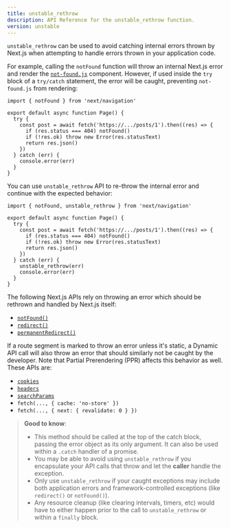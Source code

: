 ```yaml
---
title: unstable_rethrow
description: API Reference for the unstable_rethrow function.
version: unstable
---
```


`unstable_rethrow` can be used to avoid catching internal errors thrown by Next.js when attempting to handle errors thrown in your application code.

For example, calling the `notFound` function will throw an internal Next.js error and render the [`not-found.js`](/docs/app/api-reference/file-conventions/not-found) component. However, if used inside the `try` block of a `try/catch` statement, the error will be caught, preventing `not-found.js` from rendering:

```tsx filename="@/app/ui/component.tsx"
import { notFound } from 'next/navigation'

export default async function Page() {
  try {
    const post = await fetch('https://.../posts/1').then((res) => {
      if (res.status === 404) notFound()
      if (!res.ok) throw new Error(res.statusText)
      return res.json()
    })
  } catch (err) {
    console.error(err)
  }
}
```

You can use `unstable_rethrow` API to re-throw the internal error and continue with the expected behavior:

```tsx filename="@/app/ui/component.tsx"
import { notFound, unstable_rethrow } from 'next/navigation'

export default async function Page() {
  try {
    const post = await fetch('https://.../posts/1').then((res) => {
      if (res.status === 404) notFound()
      if (!res.ok) throw new Error(res.statusText)
      return res.json()
    })
  } catch (err) {
    unstable_rethrow(err)
    console.error(err)
  }
}
```

The following Next.js APIs rely on throwing an error which should be rethrown and handled by Next.js itself:

- [`notFound()`](/docs/app/api-reference/functions/not-found)
- [`redirect()`](/docs/app/guides/redirecting#redirect-function)
- [`permanentRedirect()`](/docs/app/guides/redirecting#permanentredirect-function)

If a route segment is marked to throw an error unless it's static, a Dynamic API call will also throw an error that should similarly not be caught by the developer. Note that Partial Prerendering (PPR) affects this behavior as well. These APIs are:

- [`cookies`](/docs/app/api-reference/functions/cookies)
- [`headers`](/docs/app/api-reference/functions/headers)
- [`searchParams`](/docs/app/api-reference/file-conventions/page#searchparams-optional)
- `fetch(..., { cache: 'no-store' })`
- `fetch(..., { next: { revalidate: 0 } })`

> **Good to know**:
>
> - This method should be called at the top of the catch block, passing the error object as its only argument. It can also be used within a `.catch` handler of a promise.
> - You may be able to avoid using `unstable_rethrow` if you encapsulate your API calls that throw and let the **caller** handle the exception.
> - Only use `unstable_rethrow` if your caught exceptions may include both application errors and framework-controlled exceptions (like `redirect()` or `notFound()`).
> - Any resource cleanup (like clearing intervals, timers, etc) would have to either happen prior to the call to `unstable_rethrow` or within a `finally` block.
